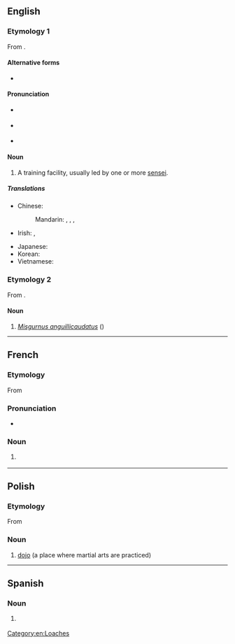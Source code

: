{{also|dōjō}}
==English==

===Etymology 1===
{{wikipedia}}
From {{bor|en|ja|道場|tr=dōjō}}.

====Alternative forms====
* {{l|en|dōjō}}

====Pronunciation====
* {{a|UK}} {{IPA|/ˈdəʊdʒəʊ/|[ˈdəʊ̯d͡ʒəʊ̯]|lang=en}}
* {{a|US}} {{IPA|/ˈdoʊˌdʒoʊ/|[ˈdoʊ̯ˌd͡ʒoʊ̯]|lang=en}}
* {{rhymes|əʊdʒəʊ|lang=en}}

====Noun====
{{en-noun|s|dojo}}

# {{lb|en|martial arts}} A training facility, usually led by one or more [[sensei]].

=====Translations=====
{{trans-top|martial arts training facility}}
* Chinese:
*: Mandarin: {{t|cmn|武術館}}, {{t|cmn|武术馆|tr=wǔshùguǎn}}, {{t|cmn|武館}}, {{t|cmn|武馆|tr=wǔguǎn}}
* Irish: {{t|ga|seomra oiliúna|m}}, {{t|ga|dojo|m}}
{{trans-mid}}
* Japanese: {{t|ja|道場|tr=''dōjō'' どうじょう}}
* Korean: {{t+|ko|도장}}
* Vietnamese: {{t-needed|vi}}
{{trans-bottom}}

===Etymology 2===
From {{bor|en|ja|ドジョウ|tr=dojō}}.

====Noun====
{{en-noun|?}}

# ''[[Misgurnus anguillicaudatus]]'' ({{vern|dojo loach}})

[[Category:en:Loaches]]

----

==French==
{{wikipedia|lang=fr}}

===Etymology===
From {{etyl|ja|fr}} {{m|ja|道場|tr=dōjō||place of the way}}

===Pronunciation===
* {{fr-IPA|dôjo}}

===Noun===
{{fr-noun|m}}

# {{lb|fr|martial arts}} {{l|en|dojo}}

----

==Polish==

===Etymology===
From {{etyl|ja|pl}} {{m|ja|道場|tr=dōjō||place of the way|sc=Jpan}}

===Noun===
{{head|pl|noun|g=n|indeclinable}}

# [[#English|dojo]] (a place where martial arts are practiced)

----

==Spanish==

===Noun===
{{es-noun|m}}

# {{lb|es|martial arts}} {{l|en|dojo}}